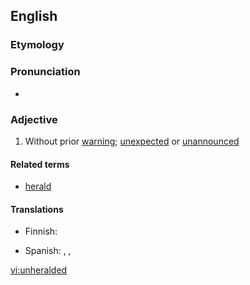 ==English==

===Etymology===
{{prefix|un|heralded}}

===Pronunciation===
* {{IPA|/ʌnˈhɛɹəldɪd/}}

===Adjective===
{{en-adj|-}}

# Without prior [[warning]]; [[unexpected]] or [[unannounced]]

====Related terms====
* [[herald]]

====Translations====
{{trans-top}}
* Finnish: {{t|fi|odottamaton}}
{{trans-mid}}
* Spanish: {{t|es|no anunciado}}, {{t|es|sin aviso}}, {{t|es|sin advertencia}}
{{trans-bottom}}

[[vi:unheralded]]